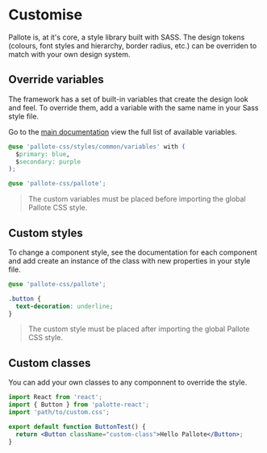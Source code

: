
<Meta title="Customise" />

<div class="SBMarkdown">

# Customise

Pallote is, at it's core, a style library built with SASS. The design tokens (colours, font styles and hierarchy, border radius, etc.) can be overriden to match with your own design system.

## Override variables

The framework has a set of built-in variables that create the design look and feel. To override them, add a variable with the same name in your Sass style file.

Go to the [main documentation](https://www.pallote.com/docs/category/variables) view the full list of available variables.

```css
@use 'pallote-css/styles/common/variables' with (
  $primary: blue,
  $secondary: purple
);

@use 'pallote-css/pallote';
````

> The custom variables must be placed before importing the global Pallote CSS style.

## Custom styles

To change a component style, see the documentation for each component and add create an instance of the class with new properties in your style file.

```css
@use 'pallote-css/pallote';

.button {
  text-decoration: underline;
}
````

> The custom style must be placed after importing the global Pallote CSS style.

## Custom classes

You can add your own classes to any componnent to override the style.

```jsx
import React from 'react';
import { Button } from 'palotte-react';
import 'path/to/custom.css';

export default function ButtonTest() {
  return <Button className="custom-class">Hello Pallote</Button>;
}
```

</div>

